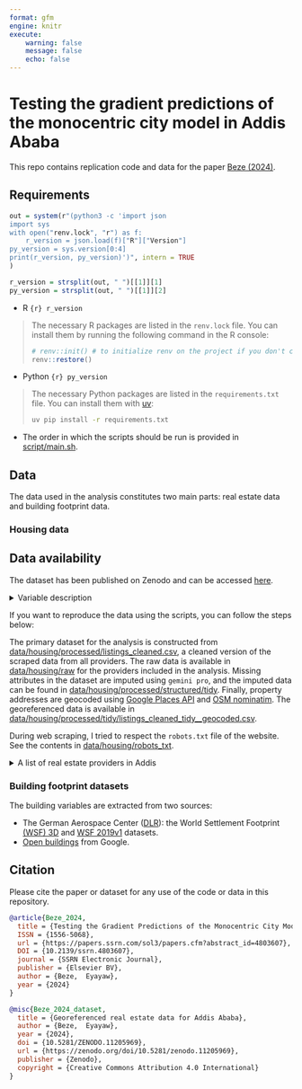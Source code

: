 ```yaml
---
format: gfm
engine: knitr
execute:
    warning: false
    message: false
    echo: false
---
```


<!-- README.md is generated by README.qmd. Please edit that file. -->

# Testing the gradient predictions of the monocentric city model in Addis Ababa

::: callout-note
This repo contains replication code and data for the paper [Beze (2024)](https://papers.ssrn.com/sol3/papers.cfm?abstract_id=4803607).
:::

## Requirements

```r
out = system(r"(python3 -c 'import json
import sys
with open("renv.lock", "r") as f:
    r_version = json.load(f)["R"]["Version"]
py_version = sys.version[0:4]
print(r_version, py_version)')", intern = TRUE
)

r_version = strsplit(out, " ")[[1]][1]
py_version = strsplit(out, " ")[[1]][2]
```

-   R `{r} r_version`

> The necessary R packages are listed in the `renv.lock` file. You can install them by running the following command in the R console:
>
> ```r
> # renv::init() # to initialize renv on the project if you don't clone the repo
> renv::restore()
> ```

-   Python `{r} py_version`

> The necessary Python packages are listed in the `requirements.txt` file. You can install them with [uv](https://github.com/astral-sh/uv):
>
> ``` bash
> uv pip install -r requirements.txt
> ```

- The order in which the scripts should be run is provided in [script/main.sh](./script/main.sh).

## Data

The data used in the analysis constitutes two main parts: real estate data and building footprint data.

### Housing data

::: callout-important

## Data availability

The dataset has been published on Zenodo and can be accessed [here](https://zenodo.org/records/11205969).
:::

<details>
<summary>Variable description</summary>

```r
#| label: tbl-var-description
#| tbl-cap: "Variable description"
#| output: asis

library(tinytable)

description = read.csv("./data/data_description.csv")
description |>
  tt() |>
  format_tt(markdown = TRUE, escape = TRUE) |>
  theme_tt(theme = "resize", direction = "down")
```
</details>


If you want to reproduce the data using the scripts, you can follow the steps below:

The primary dataset for the analysis is constructed from [data/housing/processed/listings_cleaned.csv](data/housing/processed/listings_cleaned.csv), a cleaned version of the scraped data from all providers. The raw data is available in [data/housing/raw](data/housing/raw) for the providers included in the analysis. Missing attributes in the dataset are imputed using `gemini pro`, and the imputed data can be found in [data/housing/processed/structured/tidy](data/housing/processed/structured/tidy/). Finally, property addresses are geocoded using [Google Places API](https://developers.google.com/maps/documentation/places/web-service) and [OSM nominatim](https://nominatim.openstreetmap.org/ui/search.html). The georeferenced data is available in [data/housing/processed/tidy/listings_cleaned_tidy\_\_geocoded.csv](data/housing/processed/tidy/listings_cleaned_tidy__geocoded.csv).


::: callout-important
During web scraping, I tried to respect the `robots.txt` file of the website. See the contents in [data/housing/robots_txt](data/housing/robots_txt/).
:::

<details>
<summary>A list of real estate providers in Addis</summary>

```r
#| label: tbl-real-estate-providers
#| tbl-cap: "List of online real estate providers"
#| output: asis

providers = read.csv("./data/housing/real_estate_providers.csv", header = TRUE)
providers[] = lapply(providers, trimws)

notes = "Notes: The number of ads is as of April 2024. Qefira shut down in June 2023."
providers = read.csv("./data/housing/real_estate_providers.csv")
providers |>
  transform(name = sprintf("[%s](%s)", name, url)) |>
  {
    \(.x) .x[, c("name", "num_ads")]
  }() |>
  sort_by(~ list(-num_ads)) |>
  tt(notes = notes) |>
  format_tt(markdown = TRUE, escape = TRUE) |>
  theme_tt(theme = "resize", direction = "down")
```

</details>

### Building footprint datasets

The building variables are extracted from two sources:

-   The German Aerospace Center ([DLR](https://www.dlr.de/en)): the World Settlement Footprint [(WSF) 3D](https://geoservice.dlr.de/web/maps/eoc:wsf3d) and [WSF 2019v1](https://download.geoservice.dlr.de/WSF2019/) datasets.
-   [Open buildings](https://sites.research.google/open-buildings/) from Google.


## Citation

Please cite the paper or dataset for any use of the code or data in this repository.

```bibtex
@article{Beze_2024,
  title = {Testing the Gradient Predictions of the Monocentric City Model in Addis Ababa},
  ISSN = {1556-5068},
  url = {https://papers.ssrn.com/sol3/papers.cfm?abstract_id=4803607},
  DOI = {10.2139/ssrn.4803607},
  journal = {SSRN Electronic Journal},
  publisher = {Elsevier BV},
  author = {Beze,  Eyayaw},
  year = {2024}
}
```

```bibtex
@misc{Beze_2024_dataset,
  title = {Georeferenced real estate data for Addis Ababa},
  author = {Beze,  Eyayaw},
  year = {2024},
  doi = {10.5281/ZENODO.11205969},
  url = {https://zenodo.org/doi/10.5281/zenodo.11205969},
  publisher = {Zenodo},
  copyright = {Creative Commons Attribution 4.0 International}
}

```
